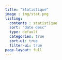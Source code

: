 ```yaml
---
title: "Statistique"
image : img/stat.png
listing: 
  contents : statistique
  sort: "date desc"
  type: default
  categories: true
  sort-ui: true
  filter-ui: true
page-layout: full
---
```

